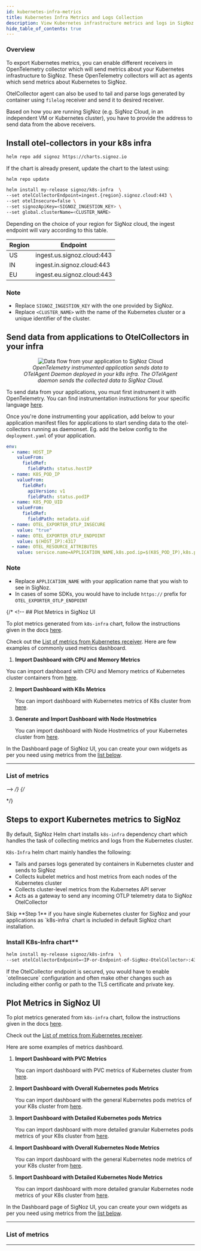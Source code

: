 ```yaml
---
id: kubernetes-infra-metrics
title: Kubernetes Infra Metrics and Logs Collection
description: View Kubernetes infrastructure metrics and logs in SigNoz
hide_table_of_contents: true
---
```





### Overview
To export Kubernetes metrics, you can enable different receivers in OpenTelemetry
collector which will send metrics about your Kubernetes infrastructure
to SigNoz. These OpenTelemetry collectors will act as agents which send
metrics about Kubernetes to SigNoz.

OtelCollector agent can also be used to tail and parse logs generated by
container using `filelog` receiver and send it to desired receiver.

Based on how you are running SigNoz (e.g. SigNoz Cloud, in an independent VM or Kubernetes cluster),
you have to provide the address to send data from the above receivers.

<Tabs>
  <TabItem value="cloud" label="SigNoz Cloud" default>


## Install otel-collectors in your k8s infra

   ```bash
   helm repo add signoz https://charts.signoz.io
   ```
   If the chart is already present, update the chart to the latest using:
   ```
   helm repo update
   ```

   ```bash
   helm install my-release signoz/k8s-infra  \
  --set otelCollectorEndpoint=ingest.{region}.signoz.cloud:443 \
  --set otelInsecure=false \
  --set signozApiKey=<SIGNOZ_INGESTION_KEY> \
  --set global.clusterName=<CLUSTER_NAME>
  ```

  Depending on the choice of your region for SigNoz cloud, the ingest endpoint will vary according to this table.

  | Region	| Endpoint |
  | --- | --- |
  | US | ingest.us.signoz.cloud:443 |
  | IN | ingest.in.signoz.cloud:443 |
  | EU | ingest.eu.signoz.cloud:443 |
  
### Note
- Replace `SIGNOZ_INGESTION_KEY` with the one provided by SigNoz.
- Replace `<CLUSTER_NAME>` with the name of the Kubernetes cluster or a unique identifier of the
  cluster.


## Send data from applications to OtelCollectors in your infra

<figure data-zoomable align='center'>
    <img src="/img/docs/data-flow-2x.webp" alt="Data flow from your application to SigNoz Cloud"/>
    <figcaption><i>OpenTelemetry instrumented application sends data to OTelAgent Daemon deployed in your k8s infra. The OTelAgent daemon sends the collected data to SigNoz Cloud.</i></figcaption>
</figure>


To send data from your applications, you must first instrument it with OpenTelemetry. You can find instrumentation instructions for your specific language [here](https://signoz.io/docs/instrumentation/). 


Once you're done instrumenting your application, add below to your application manifest files for applications to start sending data to the otel-collectors running as daemonset. Eg. add the below config to the `deployment.yaml` of your application.

```YAML
env:
  - name: HOST_IP
    valueFrom:
      fieldRef:
        fieldPath: status.hostIP
  - name: K8S_POD_IP
    valueFrom:
      fieldRef:
        apiVersion: v1
        fieldPath: status.podIP
  - name: K8S_POD_UID
    valueFrom:
      fieldRef:
        fieldPath: metadata.uid
  - name: OTEL_EXPORTER_OTLP_INSECURE
    value: "true"
  - name: OTEL_EXPORTER_OTLP_ENDPOINT
    value: $(HOST_IP):4317
  - name: OTEL_RESOURCE_ATTRIBUTES
    value: service.name=APPLICATION_NAME,k8s.pod.ip=$(K8S_POD_IP),k8s.pod.uid=$(K8S_POD_UID)
  ```
  
### Note
  - Replace `APPLICATION_NAME` with your application name that you wish to see in SigNoz.
  - In cases of some SDKs, you would have to include `https://` prefix for `OTEL_EXPORTER_OTLP_ENDPOINT`

{/* <!-- ## Plot Metrics in SigNoz UI

To plot metrics generated from `k8s-infra` chart, follow the instructions given in the docs [here][4].

Check out the [List of metrics from Kubernetes receiver][3]. Here are few examples of commonly used metrics dashboard.

1. **Import Dashboard with CPU and Memory Metrics**

You can import dashboard with CPU and Memory metrics of Kubernetes cluster
   containers from [here][5].

2. **Import Dashboard with K8s Metrics**

   You can import dashboard with Kubernetes metrics of K8s cluster from [here][6].

3. **Generate and Import Dashboard with Node Hostmetrics**

   You can import dashboard with Node Hostmetrics of your Kubernetes cluster from
   [here][7].


In the Dashboard page of SigNoz UI, you can create your own widgets as per you
need using metrics from the [list below][3].

---

### List of metrics

<K8sMetrics />

<HostMetrics name="Node Hostmetrics"/> --> */}
{/* 
<!-- ---
[1]: https://github.com/SigNoz/otel-collector-k8s/blob/main/agent/infra-metrics.yaml#L47
[2]: https://github.com/SigNoz/otel-collector-k8s/blob/main/deployment/all-in-one.yaml#L19
[3]: #list-of-metrics
[4]: https://signoz.io/docs/userguide/dashboards/
[5]: https://github.com/SigNoz/dashboards/raw/main/k8s-infra-metrics/cpu-memory-metrics.json
[6]: https://github.com/SigNoz/dashboards/raw/main/k8s-infra-metrics/kubernetes-metrics.json
[7]: https://github.com/SigNoz/dashboards/raw/main/hostmetrics/hostmetrics-k8s.json --> */}

</TabItem>

<TabItem value="self-host" label="Self-Host">

## Steps to export Kubernetes metrics to SigNoz
  
By default, SigNoz Helm chart installs `k8s-infra` dependency chart which handles the task of collecting metrics and logs from the Kubernetes cluster.

`K8s-Infra` helm chart mainly handles the following:
- Tails and parses logs generated by containers in Kubernetes cluster and sends to SigNoz
- Collects kubelet metrics and host metrics from each nodes of the Kubernetes cluster
- Collects cluster-level metrics from the Kubernetes API server
- Acts as a gateway to send any incoming OTLP telemetry data to SigNoz OtelCollector

<Admonition type="info">
Skip **Step 1** if you have single Kubernetes cluster for SigNoz and your applications
as `k8s-infra` chart is included in default SigNoz chart installation.
</Admonition>

### Install K8s-Infra chart**

```bash
helm install my-release signoz/k8s-infra  \
--set otelCollectorEndpoint=<IP-or-Endpoint-of-SigNoz-OtelCollector>:4317
```

<Admonition type="info">
If the OtelCollector endpoint is secured, you would have to enable `otelInsecure`
configuration and often make other changes such as including either config
or path to the TLS certificate and private key.
</Admonition>


</TabItem>
</Tabs>

## Plot Metrics in SigNoz UI

To plot metrics generated from `k8s-infra` chart, follow the instructions given in the docs [here][4].

Check out the [List of metrics from Kubernetes receiver][3].

Here are some examples of metrics dashboard.

1. **Import Dashboard with PVC Metrics**

   You can import dashboard with PVC metrics of Kubernetes cluster
   from [here][5].

2. **Import Dashboard with Overall Kubernetes pods Metrics**

   You can import dashboard with the general Kubernetes pods metrics of your K8s cluster from [here][6].

3. **Import Dashboard with Detailed Kubernetes pods Metrics**

   You can import dashboard with more detailed granular Kubernetes pods metrics of your K8s cluster from [here][7].

4. **Import Dashboard with Overall Kubernetes Node Metrics**

   You can import dashboard with the general Kubernetes node metrics of your K8s cluster from [here][8].

5. **Import Dashboard with Detailed Kubernetes Node Metrics**

   You can import dashboard with more detailed granular Kubernetes node metrics of your K8s cluster from [here][9].

In the Dashboard page of SigNoz UI, you can create your own widgets as per you
need using metrics from the [list below][3].

---

### List of metrics

<K8sMetrics />

<HostMetrics name="Node Hostmetrics"/>

---

[1]: https://github.com/SigNoz/otel-collector-k8s/blob/main/agent/infra-metrics.yaml#L47
[2]: https://github.com/SigNoz/otel-collector-k8s/blob/main/deployment/all-in-one.yaml#L19
[3]: #list-of-metrics
[4]: https://signoz.io/docs/userguide/dashboards/
[5]: https://github.com/SigNoz/dashboards/blob/main/k8s-infra-metrics/kubernetes-pvc-metrics.json
[6]: https://github.com/SigNoz/dashboards/blob/main/k8s-infra-metrics/kubernetes-pod-metrics-overall.json
[7]: https://github.com/SigNoz/dashboards/blob/main/k8s-infra-metrics/kubernetes-pod-metrics-detailed.json
[8]: https://github.com/SigNoz/dashboards/blob/main/k8s-infra-metrics/kubernetes-node-metrics-overall.json
[9]: https://github.com/SigNoz/dashboards/blob/main/k8s-infra-metrics/kubernetes-node-metrics-detailed.json
